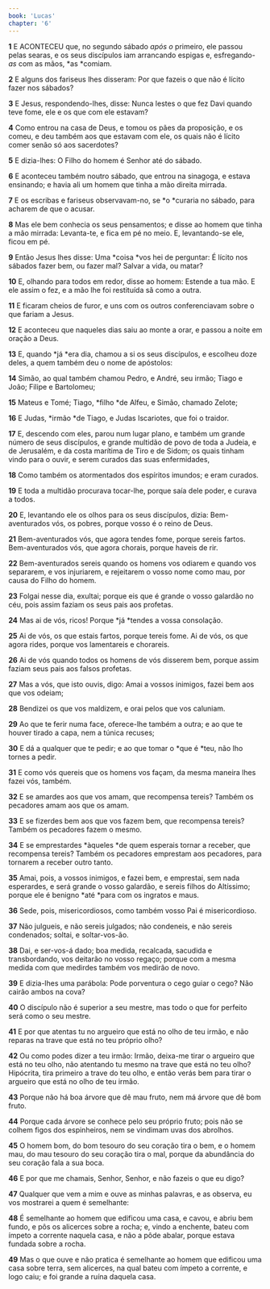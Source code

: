```yaml
---
book: 'Lucas'
chapter: '6'
---
```


**1** E ACONTECEU que, no segundo sábado _após o_ primeiro, ele passou pelas searas, e os seus discípulos iam arrancando espigas e, esfregando-_as_ com as mãos, *as *comiam.

**2** E alguns dos fariseus lhes disseram: Por que fazeis o que não é lícito fazer nos sábados?

**3** E Jesus, respondendo-lhes, disse: Nunca lestes o que fez Davi quando teve fome, ele e os que com ele estavam?

**4** Como entrou na casa de Deus, e tomou os pães da proposição, e os comeu, e deu também aos que estavam com ele, os quais não é lícito comer senão só aos sacerdotes?

**5** E dizia-lhes: O Filho do homem é Senhor até do sábado.

**6** E aconteceu também noutro sábado, que entrou na sinagoga, e estava ensinando; e havia ali um homem que tinha a mão direita mirrada.

**7** E os escribas e fariseus observavam-no, se *o *curaria no sábado, para acharem de que o acusar.

**8** Mas ele bem conhecia os seus pensamentos; e disse ao homem que tinha a mão mirrada: Levanta-te, e fica em pé no meio. E, levantando-se ele, ficou em pé.

**9** Então Jesus lhes disse: Uma *coisa *vos hei de perguntar: É lícito nos sábados fazer bem, ou fazer mal? Salvar a vida, ou matar?

**10** E, olhando para todos em redor, disse ao homem: Estende a tua mão. E ele assim o fez, e a mão lhe foi restituída sã como a outra.

**11** E ficaram cheios de furor, e uns com os outros conferenciavam sobre o que fariam a Jesus.

**12** E aconteceu que naqueles dias saiu ao monte a orar, e passou a noite em oração a Deus.

**13** E, quando *já *era dia, chamou a si os seus discípulos, e escolheu doze deles, a quem também deu o nome de apóstolos:

**14** Simão, ao qual também chamou Pedro, e André, seu irmão; Tiago e João; Filipe e Bartolomeu;

**15** Mateus e Tomé; Tiago, *filho *de Alfeu, e Simão, chamado Zelote;

**16** E Judas, *irmão *de Tiago, e Judas Iscariotes, que foi o traidor.

**17** E, descendo com eles, parou num lugar plano, e também um grande número de seus discípulos, e grande multidão de povo de toda a Judeia, e de Jerusalém, e da costa marítima de Tiro e de Sidom; os quais tinham vindo para o ouvir, e serem curados das suas enfermidades,

**18** Como também os atormentados dos espíritos imundos; e eram curados.

**19** E toda a multidão procurava tocar-lhe, porque saía dele poder, e curava a todos.

**20** E, levantando ele os olhos para os seus discípulos, dizia: Bem-aventurados vós, os pobres, porque vosso é o reino de Deus.

**21** Bem-aventurados vós, que agora tendes fome, porque sereis fartos. Bem-aventurados vós, que agora chorais, porque haveis de rir.

**22** Bem-aventurados sereis quando os homens vos odiarem e quando vos separarem, e vos injuriarem, e rejeitarem o vosso nome como mau, por causa do Filho do homem.

**23** Folgai nesse dia, exultai; porque eis que é grande o vosso galardão no céu, pois assim faziam os seus pais aos profetas.

**24** Mas ai de vós, ricos! Porque *já *tendes a vossa consolação.

**25** Ai de vós, os que estais fartos, porque tereis fome. Ai de vós, os que agora rides, porque vos lamentareis e chorareis.

**26** Ai de vós quando todos os homens de vós disserem bem, porque assim faziam seus pais aos falsos profetas.

**27** Mas a vós, que isto ouvis, digo: Amai a vossos inimigos, fazei bem aos que vos odeiam;

**28** Bendizei os que vos maldizem, e orai pelos que vos caluniam.

**29** Ao que te ferir numa face, oferece-lhe também a outra; e ao que te houver tirado a capa, nem a túnica recuses;

**30** E dá a qualquer que te pedir; e ao que tomar o *que é *teu, não lho tornes a pedir.

**31** E como vós quereis que os homens vos façam, da mesma maneira lhes fazei vós, também.

**32** E se amardes aos que vos amam, que recompensa tereis? Também os pecadores amam aos que os amam.

**33** E se fizerdes bem aos que vos fazem bem, que recompensa tereis? Também os pecadores fazem o mesmo.

**34** E se emprestardes *àqueles *de quem esperais tornar a receber, que recompensa tereis? Também os pecadores emprestam aos pecadores, para tornarem a receber outro tanto.

**35** Amai, pois, a vossos inimigos, e fazei bem, e emprestai, sem nada esperardes, e será grande o vosso galardão, e sereis filhos do Altíssimo; porque ele é benigno *até *para com os ingratos e maus.

**36** Sede, pois, misericordiosos, como também vosso Pai é misericordioso.

**37** Não julgueis, e não sereis julgados; não condeneis, e não sereis condenados; soltai, e soltar-vos-ão.

**38** Dai, e ser-vos-á dado; boa medida, recalcada, sacudida e transbordando, vos deitarão no vosso regaço; porque com a mesma medida com que medirdes também vos medirão de novo.

**39** E dizia-lhes uma parábola: Pode porventura o cego guiar o cego? Não cairão ambos na cova?

**40** O discípulo não é superior a seu mestre, mas todo o que for perfeito será como o seu mestre.

**41** E por que atentas tu no argueiro que está no olho de teu irmão, e não reparas na trave que está no teu próprio olho?

**42** Ou como podes dizer a teu irmão: Irmão, deixa-me tirar o argueiro que está no teu olho, não atentando tu mesmo na trave que está no teu olho? Hipócrita, tira primeiro a trave do teu olho, e então verás bem para tirar o argueiro que está no olho de teu irmão.

**43** Porque não há boa árvore que dê mau fruto, nem má árvore que dê bom fruto.

**44** Porque cada árvore se conhece pelo seu próprio fruto; pois não se colhem figos dos espinheiros, nem se vindimam uvas dos abrolhos.

**45** O homem bom, do bom tesouro do seu coração tira o bem, e o homem mau, do mau tesouro do seu coração tira o mal, porque da abundância do seu coração fala a sua boca.

**46** E por que me chamais, Senhor, Senhor, e não fazeis o que eu digo?

**47** Qualquer que vem a mim e ouve as minhas palavras, e as observa, eu vos mostrarei a quem é semelhante:

**48** É semelhante ao homem que edificou uma casa, e cavou, e abriu bem fundo, e pôs os alicerces sobre a rocha; e, vindo a enchente, bateu com ímpeto a corrente naquela casa, e não a pôde abalar, porque estava fundada sobre a rocha.

**49** Mas o que ouve e não pratica é semelhante ao homem que edificou uma casa sobre terra, sem alicerces, na qual bateu com ímpeto a corrente, e logo caiu; e foi grande a ruína daquela casa.
